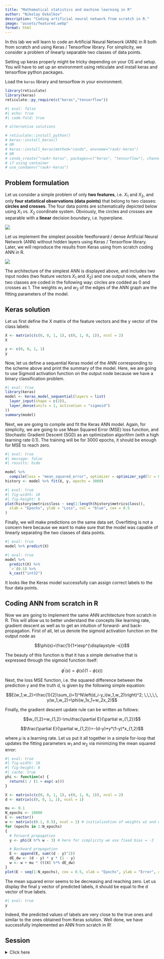 ```yaml
---
title: "Mathematical statistics and machine learning in R"
author: "Nikolay Oskolkov"
description: "Coding artificial neural network from scratch in R."
image: "assets/featured.webp"
format: html
---
```


::: {.callout-note}
In this lab we will learn to code an Artificial Neural Network (ANN) in R both from scratch and using Keras / Tensorflow library. For simplicity, we consider a problem of linearly separable two classes of data points.
:::

::: {.callout-warning}
Setting up keras properly might be tricky depending on your OS and setup. You will have to set up an environment using reticulate and install keras and tensorflow python packages.
:::

Load the `keras` library and tensorflow in your environment.

```r
library(reticulate)
library(keras)
reticulate::py_require(c("keras","tensorflow"))
```

```r
#| eval: false
#| echo: true
#| code-fold: true

# alternative solutions

# reticulate::install_python()
# keras::install_keras()
# OR
# keras::install_keras(method="conda", envname="raukr-keras")
# OR
# conda_create("raukr-keras", packages=c("keras", "tensorflow"), channel="conda-forge", python_version="3.10")
# if using container
# use_condaenv("raukr-keras")
```

## Problem formulation

Let us consider a simple problem of only **two features**, i.e. $X_1$ and $X_2$, and only **four statistical observations (data points)** that belong to two classes: **circles and crosses**. The four data points are schematically depicted below using $X_1$ vs. $X_2$ coordinate system. Obviously, the circles and crosses are separable with a **linear** decision boundary, i.e. hyperplane.

![](assets/Problem.png)

Let us implement the simplest possible feedforward / dense Artificial Neural Network (ANN) without hidden layers using Keras / Tensorflow library. Later, we will reproduce the results from Keras using from scratch coding ANN in R.

![](assets/ANN_Scheme.png)

The architecture of the simplest ANN is displayed above, and includes two input nodes (two feature vectors $X_1$ and $X_2$) and one output node, where the two classes are coded in the following way: circles are codded as 0 and crosses as 1. The weights $w_1$ and $w_2$ of the edges of the ANN graph are the fitting parameters of the model.

## Keras solution

Let us first define the X matrix of the feature vectors and the y vector of the class labels:

```r
X <- matrix(c(c(0, 0, 1, 1), c(0, 1, 0, 1)), ncol = 2)
X
```

```r
y <- c(0, 0, 1, 1)
y
```

Now, let us define a sequential Keras model of the ANN corresponding to the scheme above and print the summary of the model. Here, we are going to use Sigmoid activation function on the output node because we have a binary classification problem.

```r
#| eval: true
library(keras)
model <- keras_model_sequential(layers = list(
  layer_input(shape = c(2)),
  layer_dense(units = 1, activation = "sigmoid")
))
summary(model)
```

Next, we are going to compile and fit the Keras ANN model. Again, for simplicity, we are going to use Mean Squared Error (MSE) loss function, and Stochastic Gradient Descent (SGD) as an optimization algorithm (with a high learning rate 0.1). The training will be for 3000 epochs, it should be enough for MSE to reach zero.

```r
#| eval: true
#| message: false
#| results: hide

model %>%
  compile(loss = "mean_squared_error", optimizer = optimizer_sgd(lr = 0.1))
history <- model %>% fit(X, y, epochs = 3000)
```

```r
#| eval: true
#| fig-width: 10
#| fig-height: 8
plot(history$metrics$loss ~ seq(1:length(history$metrics$loss)),
  xlab = "Epochs", ylab = "Loss", col = "blue", cex = 0.5
)
```

Finally, we will make predictions on the same data set. Overfitting is not a concern here because we want to make sure that the model was capable of linearly separating the two classes of data points.

```r
#| eval: true
model %>% predict(X)
```

```r
#| eval: true
model %>%
  predict(X) %>%
  `>`(0.5) %>%
  k_cast("int32")
```

It looks like the Keras model successfully can assign correct labels to the four data points.

## Coding ANN from scratch in R

Now we are going to implement the same ANN architecture from scratch in R. This will allow us to better understand the concepts like learning rate, gradient descent as well as to get an intuition of forward- and back-propagation. First of all, let us denote the sigmoid activation function on the output node as

$$\phi(s)=\frac{1}{1+\exp^{\displaystyle -s}}$$

The beauty of this function is that it has a simple derivative that is expressed through the sigmoid function itself:

$$\phi^\prime(s)=\phi(s)\left(1-\phi(s)\right)$$

Next, the loss MSE function, i.e. the squared difference between the prediction y and the truth d, is given by the following simple equation:

$$E(w_1,w_2)=\frac{1}{2}\sum_{i=1}^N\left(d_i-y_i(w_1,w_2)\right)^2; \,\,\,\,\, y(w_1,w_2)=\phi(w_1x_1+w_2x_2)$$

Finally, the gradient descent update rule can be written as follows:

$$w_{1,2}=w_{1,2}-\mu\frac{\partial E}{\partial w_{1,2}}$$

$$\frac{\partial E}{\partial w_{1,2}}=-(d-y)*y*(1-y)*x_{1,2}$$

where $\mu$ is a learning rate. Let us put it all together in a simple for-loop that updates the fitting parameters $w_1$ and $w_2$ via minimizing the mean squared error:

```r
#| eval: true
#| fig-width: 10
#| fig-height: 8
#| cache: true
phi <- function(x) {
  return(1 / (1 + exp(-x)))
}

X <- matrix(c(c(0, 0, 1, 1), c(0, 1, 0, 1)), ncol = 2)
d <- matrix(c(0, 0, 1, 1), ncol = 1)

mu <- 0.1
N_epochs <- 10000
E <- vector()
w <- matrix(c(0.1, 0.5), ncol = 1) # initialization of weights w1 and w2
for (epochs in 1:N_epochs)
{
  # Forward propagation
  y <- phi(X %*% w - 3) # here for simplicity we use fixed bias = -3

  # Backward propagation
  E <- append(E, sum((d - y)^2))
  dE_dw <- (d - y) * y * (1 - y)
  w <- w + mu * (t(X) %*% dE_dw)
}
plot(E ~ seq(1:N_epochs), cex = 0.5, xlab = "Epochs", ylab = "Error", col = "red")
```

The mean squared error seems to be decreasing and reaching zero. Let us display the final y vector of predicted labels, it should be equal to the d vector of true labels.

```r
#| eval: true
y
```

Indeed, the predicted values of labels are very close to the true ones and similar to the ones obtained from Keras solution. Well done, we have successfully implemented an ANN from scratch in R!

## Session

<details>
  <summary>Click here</summary>

```r
#| label: session

sessionInfo()
```

</details>
